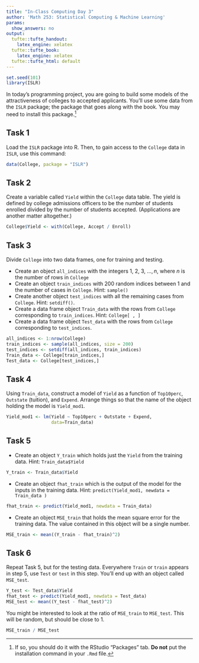 ```yaml
---
title: "In-Class Computing Day 3"
author: 'Math 253: Statistical Computing & Machine Learning'
params:
  show_answers: no
output:
  tufte::tufte_handout:
    latex_engine: xelatex
  tufte::tufte_book:
    latex_engine: xelatex
  tufte::tufte_html: default
---
```


```r
set.seed(101)
library(ISLR)
```


In today's programming project, you are going to build some models of the attractiveness of colleges to accepted applicants.  You'll use some data from the `ISLR` package; the package that goes along with the book.  You may need to install this package.^[If so, you should do it with the RStudio "Packages" tab.  **Do not** put the installation command in your `.Rmd` file.]

## Task 1

Load the `ISLR` package into R.  Then, to gain access to the `College` data in `ISLR`, use this command:
```r
data(College, package = "ISLR")
```

## Task 2

Create a variable called `Yield` within the `College` data table.  The yield is defined by college admissions officers to be the number of students enrolled divided by the number of students accepted. (Applications are another matter altogether.)

```r
College$Yield <- with(College, Accept / Enroll)
```

## Task 3

Divide `College` into two data frames, one for training and testing.

* Create an object `all_indices` with the integers 1, 2, 3, $\ldots, n$, where $n$ is the number of rows in `College`
* Create an object `train_indices` with 200 random indices between 1 and the number of cases in `College`.  Hint: `sample()`
* Create another object `test_indices` with all the remaining cases from `College`. Hint: `setdiff()`.
* Create a data frame object `Train_data` with the rows from `College` corresponding to `train_indices`.  Hint: `College[ , ]`
* Create a data frame object `Test_data` with the rows from `College` corresponding to `test_indices`.

```r
all_indices <- 1:nrow(College)
train_indices <- sample(all_indices, size = 200)
test_indices <- setdiff(all_indices, train_indices)
Train_data <- College[train_indices,]
Test_data <- College[test_indices,]
```

## Task 4

Using `Train_data`, construct a model of `Yield` as a function of `Top10perc`, `Outstate` (tuition), and  `Expend`. Arrange things so that the name of the object holding the model is `Yield_mod1`.

```r
Yield_mod1 <- lm(Yield ~ Top10perc + Outstate + Expend,
                 data=Train_data)
```

## Task 5

* Create an object `Y_train` which holds just the `Yield` from the training data. Hint: `Train_data$Yield`

```r
Y_train <- Train_data$Yield
```

* Create an object `fhat_train` which is the output of the model for the inputs in the training data. Hint: `predict(Yield_mod1, newdata = Train_data )`

```r
fhat_train <- predict(Yield_mod1, newdata = Train_data)
```

* Create an object `MSE_train` that holds the mean square error for the training data. The value contained in this object will be a single number.

```r
MSE_train <- mean((Y_train - fhat_train)^2) 
```

## Task 6

Repeat Task 5, but for the testing data.  Everywhere `Train` or `train` appears in step 5, use `Test` or `test` in this step.  You'll end up with an object called `MSE_test`.

```r
Y_test <- Test_data$Yield
fhat_test <- predict(Yield_mod1, newdata = Test_data)
MSE_test <- mean((Y_test - fhat_test)^2) 
```

You might be interested to look at the ratio of `MSE_train` to `MSE_test`. This will be random, but should be close to 1.

```r
MSE_train / MSE_test
```


